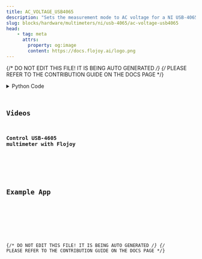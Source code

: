 ```yaml
---
title: AC_VOLTAGE_USB4065
description: "Sets the measurement mode to AC voltage for a NI USB-4065 DMM."
slug: blocks/hardware/multimeters/ni/usb-4065/ac-voltage-usb4065
head:
    - tag: meta
      attrs:
        property: og:image
        content: https://docs.flojoy.ai/logo.png
---
```


{/* DO NOT EDIT THIS FILE! IT IS BEING AUTO GENERATED */}
{/* PLEASE REFER TO THE CONTRIBUTION GUIDE ON THE DOCS PAGE */}


<DownloadStudioBanner />
<PythonDocsDisplay docstring={block_data["docstring"]} />
<details>
<summary>Python Code</summary>



<Code code={pythonCode} lang="py" wrap theme="dracula" />

[Find this Flojoy Block on GitHub](https://github.com/flojoy-ai/blocks/blob/main/blocks/HARDWARE/MULTIMETERS/NI/USB_4065/AC_VOLTAGE_USB4065/AC_VOLTAGE_USB4065.py)

</details>

## Videos


### Control USB-4605 multimeter with Flojoy

<div className="not-content">
<YouTube id="https://www.youtube.com/watch?v=FPSkvCFjKR4" />
</div>

## Example App


<GetHelpWidget />


<AppDisplay app={app} blockName="AC_VOLTAGE_USB4065" client:visible />


<Example />

{/* DO NOT EDIT THIS FILE! IT IS BEING AUTO GENERATED */}
{/* PLEASE REFER TO THE CONTRIBUTION GUIDE ON THE DOCS PAGE */}
